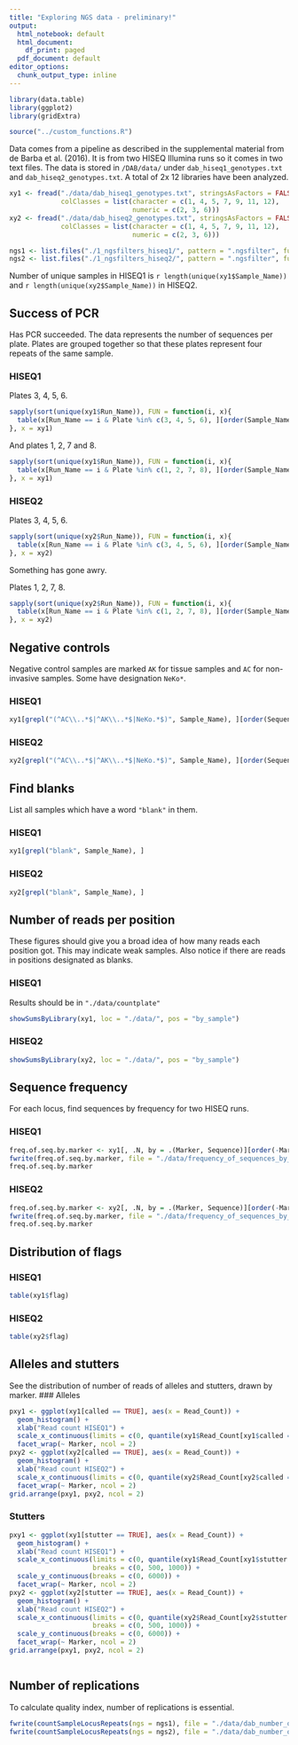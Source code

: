 ```yaml
---
title: "Exploring NGS data - preliminary!"
output:
  html_notebook: default
  html_document:
    df_print: paged
  pdf_document: default
editor_options:
  chunk_output_type: inline
---
```


```r
library(data.table)
library(ggplot2)
library(gridExtra)

source("../custom_functions.R")
```

Data comes from a pipeline as described in the supplemental material from de Barba et al. (2016). It is from two HISEQ Illumina runs so it comes in two text files. The data is stored in `/DAB/data/` under `dab_hiseq1_genotypes.txt` and `dab_hiseq2_genotypes.txt`. A total of 2x 12 libraries have been analyzed.

```r
xy1 <- fread("./data/dab_hiseq1_genotypes.txt", stringsAsFactors = FALSE,
             colClasses = list(character = c(1, 4, 5, 7, 9, 11, 12),
                               numeric = c(2, 3, 6)))
xy2 <- fread("./data/dab_hiseq2_genotypes.txt", stringsAsFactors = FALSE,
             colClasses = list(character = c(1, 4, 5, 7, 9, 11, 12),
                               numeric = c(2, 3, 6)))

ngs1 <- list.files("./1_ngsfilters_hiseq1/", pattern = ".ngsfilter", full.names = TRUE)
ngs2 <- list.files("./1_ngsfilters_hiseq2/", pattern = ".ngsfilter", full.names = TRUE)
```


Number of unique samples in HISEQ1 is `r length(unique(xy1$Sample_Name))` and `r length(unique(xy2$Sample_Name))` in HISEQ2.

## Success of PCR
Has PCR succeeded. The data represents the number of sequences per plate. Plates are grouped together so that these plates represent four repeats of the same sample.

### HISEQ1
Plates 3, 4, 5, 6.
```r
sapply(sort(unique(xy1$Run_Name)), FUN = function(i, x){
  table(x[Run_Name == i & Plate %in% c(3, 4, 5, 6), ][order(Sample_Name, Marker, Plate, length)][, Plate])
}, x = xy1)
```

And plates 1, 2, 7 and 8.
```r
sapply(sort(unique(xy1$Run_Name)), FUN = function(i, x){
  table(x[Run_Name == i & Plate %in% c(1, 2, 7, 8), ][order(Sample_Name, Marker, Plate, length)][, Plate])
}, x = xy1)
```

### HISEQ2
Plates 3, 4, 5, 6.
```r
sapply(sort(unique(xy2$Run_Name)), FUN = function(i, x){
  table(x[Run_Name == i & Plate %in% c(3, 4, 5, 6), ][order(Sample_Name, Marker, Plate, length)][, Plate])
}, x = xy2)
```
Something has gone awry.

Plates 1, 2, 7, 8.
```r
sapply(sort(unique(xy2$Run_Name)), FUN = function(i, x){
  table(x[Run_Name == i & Plate %in% c(1, 2, 7, 8), ][order(Sample_Name, Marker, Plate, length)][, Plate])
}, x = xy2)
```

## Negative controls
Negative control samples are marked `AK` for tissue samples and `AC` for non-invasive samples. Some have designation `NeKo*`.

### HISEQ1
```r
xy1[grepl("(^AC\\..*$|^AK\\..*$|NeKo.*$)", Sample_Name), ][order(Sequence, Run_Name, Sample_Name, Plate, Marker)]
```

### HISEQ2
```r
xy2[grepl("(^AC\\..*$|^AK\\..*$|NeKo.*$)", Sample_Name), ][order(Sequence, Run_Name, Sample_Name, Plate, Marker)]
```


## Find blanks

List all samples which have a word `"blank"` in them.

### HISEQ1
```r
xy1[grepl("blank", Sample_Name), ]
```

### HISEQ2
```r
xy2[grepl("blank", Sample_Name), ]
```

## Number of reads per position
These figures should give you a broad idea of how many reads each position got. This may indicate weak samples. Also notice if there are reads in positions designated as blanks.

### HISEQ1
Results should be in `"./data/countplate"`
```r
showSumsByLibrary(xy1, loc = "./data/", pos = "by_sample")
```

### HISEQ2
```r
showSumsByLibrary(xy2, loc = "./data/", pos = "by_sample")
```

## Sequence frequency

For each locus, find sequences by frequency for two HISEQ runs.

### HISEQ1
```r
freq.of.seq.by.marker <- xy1[, .N, by = .(Marker, Sequence)][order(-Marker, N, decreasing = TRUE), .(Marker, N, Sequence)]
fwrite(freq.of.seq.by.marker, file = "./data/frequency_of_sequences_by_marker_hiseq1.txt", sep = "\t")
freq.of.seq.by.marker
```

### HISEQ2
```r
freq.of.seq.by.marker <- xy2[, .N, by = .(Marker, Sequence)][order(-Marker, N, decreasing = TRUE), .(Marker, N, Sequence)]
fwrite(freq.of.seq.by.marker, file = "./data/frequency_of_sequences_by_marker_hiseq2.txt", sep = "\t")
freq.of.seq.by.marker
```

## Distribution of flags

### HISEQ1
```r
table(xy1$flag)
```

### HISEQ2
```r
table(xy2$flag)
```

## Alleles and stutters
See the distribution of number of reads of alleles and stutters, drawn by marker.
### Alleles
```r
pxy1 <- ggplot(xy1[called == TRUE], aes(x = Read_Count)) +
  geom_histogram() +
  xlab("Read count HISEQ1") +
  scale_x_continuous(limits = c(0, quantile(xy1$Read_Count[xy1$called == TRUE], 0.99))) +
  facet_wrap(~ Marker, ncol = 2)
pxy2 <- ggplot(xy2[called == TRUE], aes(x = Read_Count)) +
  geom_histogram() +
  xlab("Read count HISEQ2") +
  scale_x_continuous(limits = c(0, quantile(xy2$Read_Count[xy2$called == TRUE], 0.99))) +
  facet_wrap(~ Marker, ncol = 2)
grid.arrange(pxy1, pxy2, ncol = 2)
```
### Stutters
```r
pxy1 <- ggplot(xy1[stutter == TRUE], aes(x = Read_Count)) +
  geom_histogram() +
  xlab("Read count HISEQ1") +
  scale_x_continuous(limits = c(0, quantile(xy1$Read_Count[xy1$stutter == TRUE], 0.99)),
                     breaks = c(0, 500, 1000)) +
  scale_y_continuous(breaks = c(0, 6000)) +
  facet_wrap(~ Marker, ncol = 2)
pxy2 <- ggplot(xy2[stutter == TRUE], aes(x = Read_Count)) +
  geom_histogram() +
  xlab("Read count HISEQ2") +
  scale_x_continuous(limits = c(0, quantile(xy2$Read_Count[xy2$stutter == TRUE], 0.99)),
                     breaks = c(0, 500, 1000)) +
  scale_y_continuous(breaks = c(0, 6000)) +
  facet_wrap(~ Marker, ncol = 2)
grid.arrange(pxy1, pxy2, ncol = 2)
```
```r
```

## Number of replications

To calculate quality index, number of replications is essential.
```r
fwrite(countSampleLocusRepeats(ngs = ngs1), file = "./data/dab_number_of_repeats_hiseq1.txt", sep = "\t")
fwrite(countSampleLocusRepeats(ngs = ngs2), file = "./data/dab_number_of_repeats_hiseq2.txt", sep = "\t")
```


